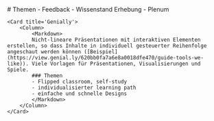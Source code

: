 
<Grid>
    <Card title='Forms'>
        <Column>
            <Markdown>
            # Themen 
            - Feedback
            - Wissenstand Erhebung
            - Plenum
            </Markdown>
        </Column>
    </Card>

    <Card title='Genially'>
        <Column>
            <Markdown>
            Nicht-lineare Präsentationen mit interaktiven Elementen erstellen, so dass Inhalte in individuell gesteuerter Reihenfolge angeschaut werden können ([Beispiel](https://view.genial.ly/620bb0fa7a6e8a0018dfe470/guide-tools-we-like)). Viele Vorlagen für Präsentationen, Visualisierungen und Spiele. 
            ### Themen
            - Flipped classroom, self-study
            - individualisierter learning path
            - einfache und schnelle Designs
            </Markdown>
        </Column>
    </Card>
</Grid>

